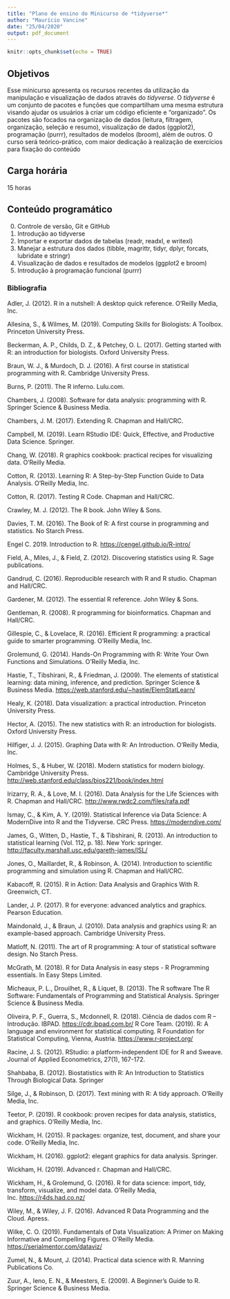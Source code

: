 ```yaml
---
title: "Plano de ensino do Minicurso de *tidyverse*"
author: "Maurício Vancine"
date: "25/04/2020"
output: pdf_document
---
```


```r
knitr::opts_chunk$set(echo = TRUE)
```

## Objetivos
Esse minicurso apresenta os recursos recentes da utilização da manipulação e visualização de dados através do *tidyverse*. O *tidyverse* é um conjunto de pacotes e funções que compartilham uma mesma estrutura visando ajudar os usuários à criar um código eficiente e “organizado”. Os pacotes são focados na organização de dados (leitura, filtragem, organização, seleção e resumo), visualização de dados (ggplot2), programação (purrr), resultados de modelos (broom), além de outros. O curso será teórico-prático, com maior dedicação à realização de exercícios para fixação do conteúdo

## Carga horária
15 horas

## Conteúdo programático
0. Controle de versão, Git e GitHub
1. Introdução ao tidyverse
2. Importar e exportar dados de tabelas (readr, readxl, e writexl)
3. Manejar a estrutura dos dados (tibble, magrittr, tidyr, dplyr, forcats, lubridate e stringr)
4. Visualização de dados e resultados de modelos (ggplot2 e broom)
5. Introdução à programação funcional (purrr)

### Bibliografia
Adler, J. (2012). R in a nutshell: A desktop quick reference. O'Reilly Media, Inc.

Allesina, S., & Wilmes, M. (2019). Computing Skills for Biologists: A Toolbox. Princeton University Press.

Beckerman, A. P., Childs, D. Z., & Petchey, O. L. (2017). Getting started with R: an introduction for biologists. Oxford University Press.

Braun, W. J., & Murdoch, D. J. (2016). A first course in statistical programming with R. Cambridge University Press.

Burns, P. (2011). The R inferno. Lulu.com.

Chambers, J. (2008). Software for data analysis: programming with R. Springer Science & Business Media.

Chambers, J. M. (2017). Extending R. Chapman and Hall/CRC.

Campbell, M. (2019). Learn RStudio IDE: Quick, Effective, and Productive Data Science. Springer.

Chang, W. (2018). R graphics cookbook: practical recipes for visualizing data. O'Reilly Media.

Cotton, R. (2013). Learning R: A Step-by-Step Function Guide to Data Analysis. O'Reilly Media, Inc.

Cotton, R. (2017). Testing R Code. Chapman and Hall/CRC.

Crawley, M. J. (2012). The R book. John Wiley & Sons.

Davies, T. M. (2016). The Book of R: A first course in programming and statistics. No Starch Press.

Engel C. 2019. Introduction to R. [https://cengel.github.io/R-intro/](https://cengel.github.io/R-intro/)

Field, A., Miles, J., & Field, Z. (2012). Discovering statistics using R. Sage publications.

Gandrud, C. (2016). Reproducible research with R and R studio. Chapman and Hall/CRC.

Gardener, M. (2012). The essential R reference. John Wiley & Sons.

Gentleman, R. (2008). R programming for bioinformatics. Chapman and Hall/CRC.

Gillespie, C., & Lovelace, R. (2016). Efficient R programming: a practical guide to smarter programming. O'Reilly Media, Inc.

Grolemund, G. (2014). Hands-On Programming with R: Write Your Own Functions and Simulations. O'Reilly Media, Inc.

Hastie, T., Tibshirani, R., & Friedman, J. (2009). The elements of statistical learning: data mining, inference, and prediction. Springer Science & Business Media. [https://web.stanford.edu/~hastie/ElemStatLearn/](https://web.stanford.edu/~hastie/ElemStatLearn/)

Healy, K. (2018). Data visualization: a practical introduction. Princeton University Press.

Hector, A. (2015). The new statistics with R: an introduction for biologists. Oxford University Press.

Hilfiger, J. J. (2015). Graphing Data with R: An Introduction. O'Reilly Media, Inc.

Holmes, S., & Huber, W. (2018). Modern statistics for modern biology. Cambridge University Press. [http://web.stanford.edu/class/bios221/book/index.html](http://web.stanford.edu/class/bios221/book/index.html)

Irizarry, R. A., & Love, M. I. (2016). Data Analysis for the Life Sciences with R. Chapman and Hall/CRC. [http://www.rwdc2.com/files/rafa.pdf](http://www.rwdc2.com/files/rafa.pdf)

Ismay, C., & Kim, A. Y. (2019). Statistical Inference via Data Science: A ModernDive into R and the Tidyverse. CRC Press. [https://moderndive.com/](https://moderndive.com/)

James, G., Witten, D., Hastie, T., & Tibshirani, R. (2013). An introduction to statistical learning (Vol. 112, p. 18). New York: springer. [http://faculty.marshall.usc.edu/gareth-james/ISL/](http://faculty.marshall.usc.edu/gareth-james/ISL/)

Jones, O., Maillardet, R., & Robinson, A. (2014). Introduction to scientific programming and simulation using R. Chapman and Hall/CRC.

Kabacoff, R. (2015). R in Action: Data Analysis and Graphics With R. Greenwich, CT.

Lander, J. P. (2017). R for everyone: advanced analytics and graphics. Pearson Education.

Maindonald, J., & Braun, J. (2010). Data analysis and graphics using R: an example-based approach. Cambridge University Press.

Matloff, N. (2011). The art of R programming: A tour of statistical software design. No Starch Press.

McGrath, M. (2018). R for Data Analysis in easy steps - R Programming essentials. In Easy Steps Limited.

Micheaux, P. L., Drouilhet, R., & Liquet, B. (2013). The R software The R Software: Fundamentals of Programming and Statistical Analysis. Springer Science & Business Media.

Oliveira, P. F., Guerra, S., Mcdonnell, R. (2018). Ciência de dados com R – Introdução. IBPAD. [https://cdr.ibpad.com.br/](https://cdr.ibpad.com.br/) 
R Core Team. (2019). R: A language and environment for statistical computing. R Foundation for Statistical Computing, Vienna, Austria. [https://www.r-project.org/](https://www.r-project.org/)

Racine, J. S. (2012). RStudio: a platform‐independent IDE for R and Sweave. Journal of Applied Econometrics, 27(1), 167-172.

Shahbaba, B. (2012). Biostatistics with R: An Introduction to Statistics Through Biological Data. Springer

Silge, J., & Robinson, D. (2017). Text mining with R: A tidy approach. O'Reilly Media, Inc.

Teetor, P. (2019). R cookbook: proven recipes for data analysis, statistics, and graphics. O'Reilly Media, Inc.

Wickham, H. (2015). R packages: organize, test, document, and share your code. O'Reilly Media, Inc.

Wickham, H. (2016). ggplot2: elegant graphics for data analysis. Springer.

Wickham, H. (2019). Advanced r. Chapman and Hall/CRC.

Wickham, H., & Grolemund, G. (2016). R for data science: import, tidy, transform, visualize, and model data. O'Reilly Media, Inc. [https://r4ds.had.co.nz/](https://r4ds.had.co.nz/)

Wiley, M., & Wiley, J. F. (2016). Advanced R Data Programming and the Cloud. Apress.

Wilke, C. O. (2019). Fundamentals of Data Visualization: A Primer on Making Informative and Compelling Figures. O'Reilly Media. [https://serialmentor.com/dataviz/](https://serialmentor.com/dataviz/)

Zumel, N., & Mount, J. (2014). Practical data science with R. Manning Publications Co.

Zuur, A., Ieno, E. N., & Meesters, E. (2009). A Beginner's Guide to R. Springer Science & Business Media.